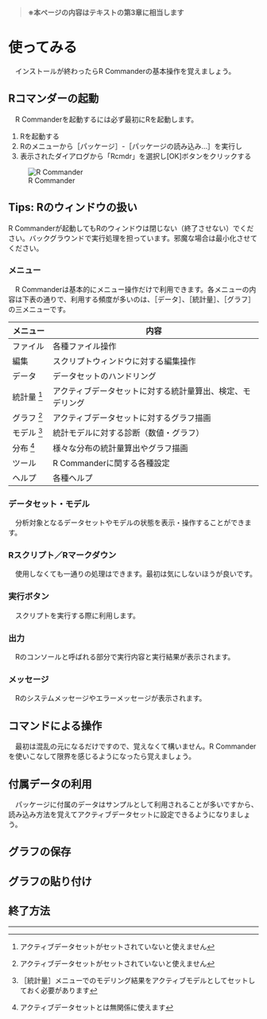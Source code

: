 > **※本ページの内容はテキストの第3章に相当します**

# 使ってみる
　インストールが終わったらR Commanderの基本操作を覚えましょう。

## Rコマンダーの起動
　R Commanderを起動するには必ず最初にRを起動します。

1. Rを起動する
1. Rのメニューから［パッケージ］-［パッケージの読み込み…］を実行し
1. 表示されたダイアログから「Rcmdr」を選択し[OK]ボタンをクリックする

![R Commander](./fig/00-35.LoadedRcmdr.png)


:::{.callout-tip}
## Tips: Rのウィンドウの扱い
R Commanderが起動してもRのウィンドウは閉じない（終了させない）でください。バックグラウンドで実行処理を担っています。邪魔な場合は最小化させてください。
:::



### メニュー
　R Commanderは基本的にメニュー操作だけで利用できます。各メニューの内容は下表の通りで、利用する頻度が多いのは、［データ］、［統計量］、［グラフ］の三メニューです。

メニュー    | 内容
------------|------------------------------------------------------------
ファイル    | 各種ファイル操作
編集        | スクリプトウィンドウに対する編集操作
データ      | データセットのハンドリング
統計量 [^1] | アクティブデータセットに対する統計量算出、検定、モデリング
グラフ [^1] | アクティブデータセットに対するグラフ描画
モデル [^2] | 統計モデルに対する診断（数値・グラフ）
分布 [^3]   | 様々な分布の統計量算出やグラフ描画
ツール      | R Commanderに関する各種設定
ヘルプ      | 各種ヘルプ


[^1]: アクティブデータセットがセットされていないと使えません
[^2]: ［統計量］メニューでのモデリング結果をアクティブモデルとしてセットしておく必要があります
[^3]: アクティブデータセットとは無関係に使えます


### データセット・モデル
　分析対象となるデータセットやモデルの状態を表示・操作することができます。

### Rスクリプト／Rマークダウン
　使用しなくても一通りの処理はできます。最初は気にしないほうが良いです。

### 実行ボタン
　スクリプトを実行する際に利用します。

### 出力
　Rのコンソールと呼ばれる部分で実行内容と実行結果が表示されます。

### メッセージ
　Rのシステムメッセージやエラーメッセージが表示されます。



## コマンドによる操作
　最初は混乱の元になるだけですので、覚えなくて構いません。R Commanderを使いこなして限界を感じるようになったら覚えましょう。



## 付属データの利用
　パッケージに付属のデータはサンプルとして利用されることが多いですから、読み込み方法を覚えてアクティブデータセットに設定できるようになりましょう。



## グラフの保存



## グラフの貼り付け



## 終了方法



---
